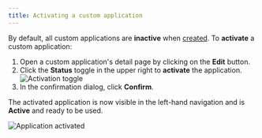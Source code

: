 ```yaml
---
title: Activating a custom application
---
```


By default, all custom applications are **inactive** when [created](./configuring-a-custom-application). To **activate** a custom application:

1. Open a custom application's detail page by clicking on the **Edit** button.
2. Click the **Status** toggle in the upper right to **activate** the application.
   ![Activation toggle](/images/mc-apps-activation.png)
3. In the confirmation dialog, click **Confirm**.

The activated application is now visible in the left-hand navigation and is **Active** and ready to be used.

![Application activated](/images/mc-apps-activated.png)
